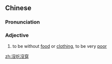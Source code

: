 {{also|没吃没穿}}
==Chinese==
{{zh-forms|s=没吃没穿}}

===Pronunciation===
{{zh-pron
|m=méichīméichuān
|c=mut6 hek3 mut6 cyun1
|cat=a
}}

===Adjective===
{{zh-adj}}

# to be without [[food]] or [[clothing]], to be very [[poor]]

{{zh-cat|Advanced}}

[[zh:沒吃沒穿]]